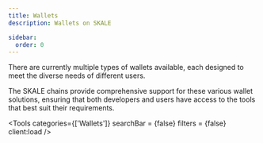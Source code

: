 ```yaml
---
title: Wallets
description: Wallets on SKALE

sidebar:
  order: 0
---
```



There are currently multiple types of wallets available, each designed to meet the diverse needs of different users. 

The SKALE chains provide comprehensive support for these various wallet solutions, ensuring that both developers and users have access to the tools that best suit their requirements.

<Tools 
	categories={['Wallets']} 
	searchBar = {false}
	filters = {false}
	client:load 
/>
